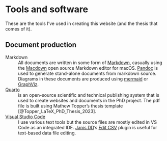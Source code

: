 # Tools and software

These are the tools I've used in creating this website (and the thesis that comes of it).

## Document production
Markdown
: All documents are written in some form of [Markdown](https://daringfireball.net/projects/markdown/), casually using the [Macdown](https://macdown.uranusjr.com/) open source Markdown editor for macOS. [Pandoc](https://pandoc.org/) is used to generate stand-alone documents from markdown source. Diagrams in these documents are produced using [mermaid](https://mermaid.js.org/#/) or [GraphViz](https://graphviz.org/).

[Quarto](https://quarto.org/) 
: is an open-source scientific and technical publishing system that is used to create websites and documents in the PhD project. The pdf file is built using Mathew Topper's thesis template [@Topper_LaTeX_PhD_Thesis_2023].

[Visual Studio Code](https://visualstudio.microsoft.com/)
: I use various text tools but the source files are mostly edited in VS Code as an integrated IDE. [Janis DD](https://marketplace.visualstudio.com/publishers/janisdd)'s [Edit CSV](https://marketplace.visualstudio.com/items?itemName=janisdd.vscode-edit-csv) plugin is useful for text-based data file editing.

